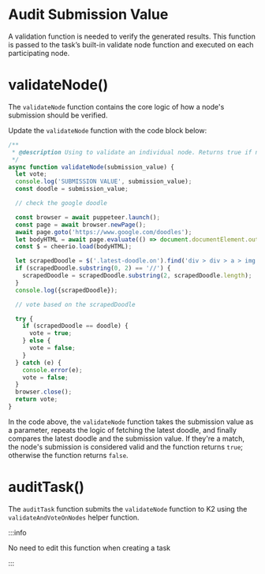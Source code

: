 # Audit Submission Value

A validation function is needed to verify the generated results. This function is passed to the task’s built-in validate node function and executed on each participating node.

# validateNode()

The `validateNode` function contains the core logic of how a node's submission should be verified.

Update the `validateNode` function with the code block below:

```javascript
/**
 * @description Using to validate an individual node. Returns true if node submission is valid
 */
async function validateNode(submission_value) {
  let vote;
  console.log('SUBMISSION VALUE', submission_value);
  const doodle = submission_value;

  // check the google doodle

  const browser = await puppeteer.launch();
  const page = await browser.newPage();
  await page.goto('https://www.google.com/doodles');
  let bodyHTML = await page.evaluate(() => document.documentElement.outerHTML);
  const $ = cheerio.load(bodyHTML);

  let scrapedDoodle = $('.latest-doodle.on').find('div > div > a > img').attr('src');
  if (scrapedDoodle.substring(0, 2) == '//') {
    scrapedDoodle = scrapedDoodle.substring(2, scrapedDoodle.length);
  }
  console.log({scrapedDoodle});

  // vote based on the scrapedDoodle

  try {
    if (scrapedDoodle == doodle) {
      vote = true;
    } else {
      vote = false;
    }
  } catch (e) {
    console.error(e);
    vote = false;
  }
  browser.close();
  return vote;
}
```

In the code above, the `validateNode` function takes the submission value as a parameter, repeats the logic of fetching the latest doodle, and finally compares the latest doodle and the submission value. If they're a match, the node's submission is considered valid and the function returns `true`; otherwise the function returns `false`.

# auditTask()
The `auditTask` function submits the `validateNode` function to K2 using the `validateAndVoteOnNodes` helper function. 

:::info

No need to edit this function when creating a task

:::

